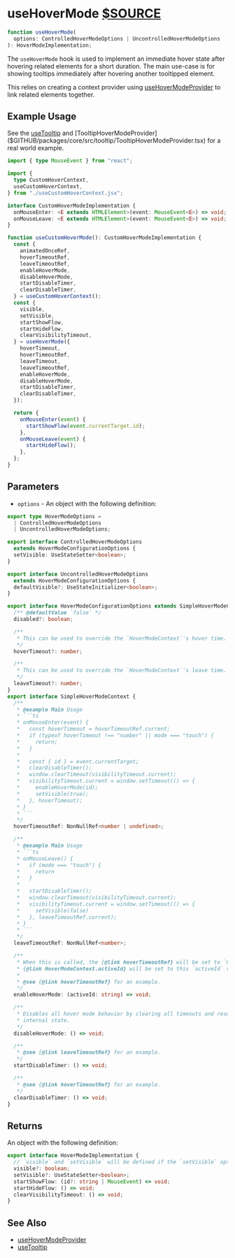 # useHoverMode [$SOURCE](packages/core/src/hoverMode/useHoverMode.ts)

```ts disableTransform
function useHoverMode(
  options: ControlledHoverModeOptions | UncontrolledHoverModeOptions
): HoverModeImplementation;
```

The `useHoverMode` hook is used to implement an immediate hover state after
hovering related elements for a short duration. The main use-case is for
showing tooltips immediately after hovering another tooltipped element.

This relies on creating a context provider using
[useHoverModeProvider](./use-hover-mode-provider) to link related elements
together.

## Example Usage

See the [useTooltip]($GITHUB/packages/core/src/tooltip/useTooltip.ts) and
[TooltipHoverModeProvider]($GITHUB/packages/core/src/tooltip/TooltipHoverModeProvider.tsx)
for a real world example.

```ts
import { type MouseEvent } from "react";

import {
  type CustomHoverContext,
  useCustomHoverContext,
} from "./useCustomHoverContext.jsx";

interface CustomHoverModeImplementation {
  onMouseEnter: <E extends HTMLElement>(event: MouseEvent<E>) => void;
  onMouseLeave: <E extends HTMLElement>(event: MouseEvent<E>) => void;
}

function useCustomHoverMode(): CustomHoverModeImplementation {
  const {
    animatedOnceRef,
    hoverTimeoutRef,
    leaveTimeoutRef,
    enableHoverMode,
    disableHoverMode,
    startDisableTimer,
    clearDisableTimer,
  } = useCustomHoverContext();
  const {
    visible,
    setVisible,
    startShowFlow,
    startHideFlow,
    clearVisibilityTimeout,
  } = useHoverMode({
    hoverTimeout,
    hoverTimeoutRef,
    leaveTimeout,
    leaveTimeoutRef,
    enableHoverMode,
    disableHoverMode,
    startDisableTimer,
    clearDisableTimer,
  });

  return {
    onMouseEnter(event) {
      startShowFlow(event.currentTarget.id);
    },
    onMouseLeave(event) {
      startHideFlow();
    },
  };
}
```

## Parameters

- `options` - An object with the following definition:

````ts disableTransform
export type HoverModeOptions =
  | ControlledHoverModeOptions
  | UncontrolledHoverModeOptions;

export interface ControlledHoverModeOptions
  extends HoverModeConfigurationOptions {
  setVisible: UseStateSetter<boolean>;
}

export interface UncontrolledHoverModeOptions
  extends HoverModeConfigurationOptions {
  defaultVisible?: UseStateInitializer<boolean>;
}

export interface HoverModeConfigurationOptions extends SimpleHoverModeContext {
  /** @defaultValue `false` */
  disabled?: boolean;

  /**
   * This can be used to override the `HoverModeContext`'s hover time.
   */
  hoverTimeout?: number;

  /**
   * This can be used to override the `HoverModeContext`'s leave time.
   */
  leaveTimeout?: number;
}
export interface SimpleHoverModeContext {
  /**
   * @example Main Usage
   * ```ts
   * onMouseEnter(event) {
   *   const hoverTimeout = hoverTimeoutRef.current;
   *   if (typeof hoverTimeout !== "number" || mode === "touch") {
   *     return;
   *   }
   *
   *   const { id } = event.currentTarget;
   *   clearDisableTimer();
   *   window.clearTimeout(visibilityTimeout.current);
   *   visibilityTimeout.current = window.setTimeout(() => {
   *     enableHoverMode(id);
   *     setVisible(true);
   *   }, hoverTimeout);
   * }
   * ```
   */
  hoverTimeoutRef: NonNullRef<number | undefined>;

  /**
   * @example Main Usage
   * ```ts
   * onMouseLeave() {
   *   if (mode === "touch") {
   *     return
   *   }
   *
   *   startDisableTimer();
   *   window.clearTimeout(visibilityTimeout.current);
   *   visibilityTimeout.current = window.setTimeout(() => {
   *     setVisible(false)
   *   }, leaveTimeoutRef.current);
   * }
   * ```
   */
  leaveTimeoutRef: NonNullRef<number>;

  /**
   * When this is called, the {@link hoverTimeoutRef} will be set to `0` and the
   * {@link HoverModeContext.activeId} will be set to this `activeId` value.
   *
   * @see {@link hoverTimeoutRef} for an example.
   */
  enableHoverMode: (activeId: string) => void;

  /**
   * Disables all hover mode behavior by clearing all timeouts and resetting
   * internal state.
   */
  disableHoverMode: () => void;

  /**
   * @see {@link leaveTimeoutRef} for an example.
   */
  startDisableTimer: () => void;

  /**
   * @see {@link hoverTimeoutRef} for an example.
   */
  clearDisableTimer: () => void;
}
````

## Returns

An object with the following definition:

```ts disableTransform
export interface HoverModeImplementation {
  // `visible` and `setVisible` will be defined if the `setVisible` option was not provided
  visible?: boolean;
  setVisible?: UseStateSetter<boolean>;
  startShowFlow: (id?: string | MouseEvent) => void;
  startHideFlow: () => void;
  clearVisibilityTimeout: () => void;
}
```

## See Also

- [useHoverModeProvider](./use-hover-mode-provider)
- [useTooltip](./use-tooltip)
